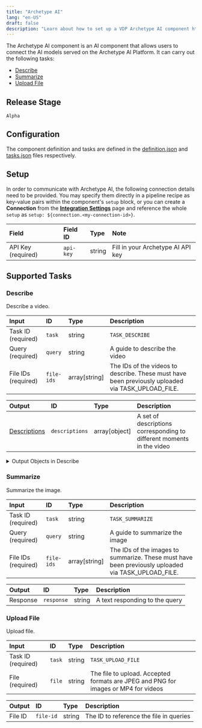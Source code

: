 ```yaml
---
title: "Archetype AI"
lang: "en-US"
draft: false
description: "Learn about how to set up a VDP Archetype AI component https://github.com/instill-ai/instill-core"
---
```


The Archetype AI component is an AI component that allows users to connect the AI models served on the Archetype AI Platform.
It can carry out the following tasks:
- [Describe](#describe)
- [Summarize](#summarize)
- [Upload File](#upload-file)

## Release Stage

`Alpha`

## Configuration

The component definition and tasks are defined in the [definition.json](https://github.com/instill-ai/pipeline-backend/pkg/component/blob/main/ai/archetypeai/v0/config/definition.json) and [tasks.json](https://github.com/instill-ai/pipeline-backend/pkg/component/blob/main/ai/archetypeai/v0/config/tasks.json) files respectively.

## Setup


In order to communicate with Archetype AI, the following connection details need to be
provided. You may specify them directly in a pipeline recipe as key-value pairs
within the component's `setup` block, or you can create a **Connection** from
the [**Integration Settings**](https://www.instill.tech/docs/vdp/integration)
page and reference the whole `setup` as `setup:
${connection.<my-connection-id>}`.

<div class="markdown-col-no-wrap" data-col-1 data-col-2>

| Field | Field ID | Type | Note |
| :--- | :--- | :--- | :--- |
| API Key (required) | `api-key` | string | Fill in your Archetype AI API key  |

</div>




## Supported Tasks

### Describe

Describe a video.

<div class="markdown-col-no-wrap" data-col-1 data-col-2>

| Input | ID | Type | Description |
| :--- | :--- | :--- | :--- |
| Task ID (required) | `task` | string | `TASK_DESCRIBE` |
| Query (required) | `query` | string | A guide to describe the video |
| File IDs (required) | `file-ids` | array[string] | The IDs of the videos to describe. These must have been previously uploaded via TASK_UPLOAD_FILE. |
</div>






<div class="markdown-col-no-wrap" data-col-1 data-col-2>

| Output | ID | Type | Description |
| :--- | :--- | :--- | :--- |
| [Descriptions](#describe-descriptions) | `descriptions` | array[object] | A set of descriptions corresponding to different moments in the video |
</div>

<details>
<summary> Output Objects in Describe</summary>

<h4 id="describe-descriptions">Descriptions</h4>

<div class="markdown-col-no-wrap" data-col-1 data-col-2>

| Field | Field ID | Type | Note |
| :--- | :--- | :--- | :--- |
| Description | `description` | string | The description of the frame |
| Frame ID | `frame-id` | integer | The frame number in the video that is being described |
| Timestamp | `timestamp` | number | The moment of the video (in seconds since the start) that is being described |
</div>
</details>

### Summarize

Summarize the image.

<div class="markdown-col-no-wrap" data-col-1 data-col-2>

| Input | ID | Type | Description |
| :--- | :--- | :--- | :--- |
| Task ID (required) | `task` | string | `TASK_SUMMARIZE` |
| Query (required) | `query` | string | A guide to summarize the image |
| File IDs (required) | `file-ids` | array[string] | The IDs of the images to summarize. These must have been previously uploaded via TASK_UPLOAD_FILE. |
</div>






<div class="markdown-col-no-wrap" data-col-1 data-col-2>

| Output | ID | Type | Description |
| :--- | :--- | :--- | :--- |
| Response | `response` | string | A text responding to the query |
</div>

### Upload File

Upload file.

<div class="markdown-col-no-wrap" data-col-1 data-col-2>

| Input | ID | Type | Description |
| :--- | :--- | :--- | :--- |
| Task ID (required) | `task` | string | `TASK_UPLOAD_FILE` |
| File (required) | `file` | string | The file to upload. Accepted formats are JPEG and PNG for images or MP4 for videos |
</div>






<div class="markdown-col-no-wrap" data-col-1 data-col-2>

| Output | ID | Type | Description |
| :--- | :--- | :--- | :--- |
| File ID | `file-id` | string | The ID to reference the file in queries |
</div>
